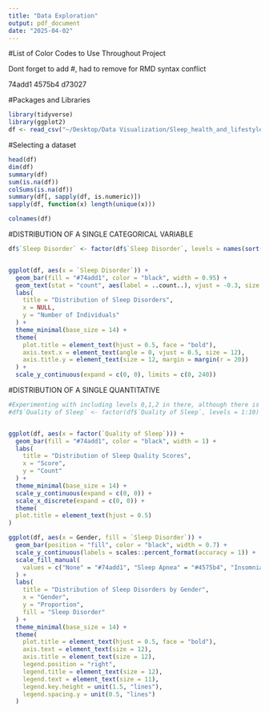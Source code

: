 ```yaml
---
title: "Data Exploration"
output: pdf_document
date: "2025-04-02"
---
```


#List of Color Codes to Use Throughout Project

Dont forget to add #, had to remove for RMD syntax conflict

74add1
4575b4
d73027




#Packages and Libraries
```r
library(tidyverse)
library(ggplot2)
df <- read_csv("~/Desktop/Data Visualization/Sleep_health_and_lifestyle_dataset.csv")
```



#Selecting a dataset

```r
head(df)
dim(df)
summary(df)
sum(is.na(df))
colSums(is.na(df))
summary(df[, sapply(df, is.numeric)])
sapply(df, function(x) length(unique(x)))

colnames(df)


```

#DISTRIBUTION OF A SINGLE CATEGORICAL VARIABLE


```r

df$`Sleep Disorder` <- factor(df$`Sleep Disorder`, levels = names(sort(table(df$`Sleep Disorder`), decreasing = TRUE)))


ggplot(df, aes(x = `Sleep Disorder`)) +
  geom_bar(fill = "#74add1", color = "black", width = 0.95) +
  geom_text(stat = "count", aes(label = ..count..), vjust = -0.3, size = 4.5) +
  labs(
    title = "Distribution of Sleep Disorders",
    x = NULL,
    y = "Number of Individuals"
  ) +
  theme_minimal(base_size = 14) +
  theme(
    plot.title = element_text(hjust = 0.5, face = "bold"),
    axis.text.x = element_text(angle = 0, vjust = 0.5, size = 12),
    axis.title.y = element_text(size = 12, margin = margin(r = 20))
  ) +
  scale_y_continuous(expand = c(0, 0), limits = c(0, 240))

```




#DISTRIBUTION OF A SINGLE QUANTITATIVE
```r
#Experimenting with including levels 0,1,2 in there, although there is no entries with those values. Not sure if I should display that.
#df$`Quality of Sleep` <- factor(df$`Quality of Sleep`, levels = 1:10)


ggplot(df, aes(x = factor(`Quality of Sleep`))) +
  geom_bar(fill = "#74add1", color = "black", width = 1) +
  labs(
    title = "Distribution of Sleep Quality Scores",
    x = "Score",
    y = "Count"
  ) +
  theme_minimal(base_size = 14) +
  scale_y_continuous(expand = c(0, 0)) +
  scale_x_discrete(expand = c(0, 0)) +
  theme(
  plot.title = element_text(hjust = 0.5)
)
```




```r

ggplot(df, aes(x = Gender, fill = `Sleep Disorder`)) +
  geom_bar(position = "fill", color = "black", width = 0.7) +
  scale_y_continuous(labels = scales::percent_format(accuracy = 1)) +
  scale_fill_manual(
    values = c("None" = "#74add1", "Sleep Apnea" = "#4575b4", "Insomnia" = "#d73027")
  ) +
  labs(
    title = "Distribution of Sleep Disorders by Gender",
    x = "Gender",
    y = "Proportion",
    fill = "Sleep Disorder"
  ) +
  theme_minimal(base_size = 14) +
  theme(
    plot.title = element_text(hjust = 0.5, face = "bold"),
    axis.text = element_text(size = 12),
    axis.title = element_text(size = 12),
    legend.position = "right",
    legend.title = element_text(size = 12),
    legend.text = element_text(size = 11),
    legend.key.height = unit(1.5, "lines"),
    legend.spacing.y = unit(0.5, "lines")
  )


```





















